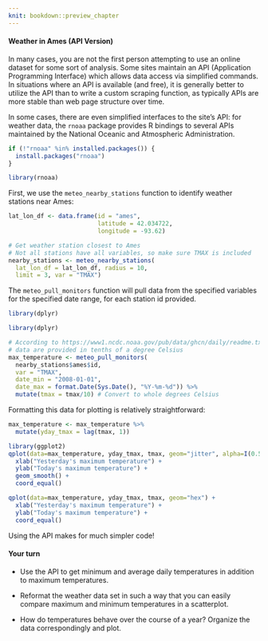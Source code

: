 ```yaml
---
knit: bookdown::preview_chapter
---
```


#### Weather in Ames (API Version)

In many cases, you are not the first person attempting to use an online dataset for some sort of analysis. Some sites maintain an API (Application Programming Interface) which allows data access via simplified commands. In situations where an API is available (and free), it is generally better to utilize the API than to write a custom scraping function, as typically APIs are more stable than web page structure over time. 

In some cases, there are even simplified interfaces to the site's API: for weather data, the `rnoaa` package provides R bindings to several APIs maintained by the National Oceanic and Atmospheric Administration. 

```r
if (!"rnoaa" %in% installed.packages()) {
  install.packages("rnoaa")
}

library(rnoaa)
```

First, we use the `meteo_nearby_stations` function to identify weather stations near Ames:

```r
lat_lon_df <- data.frame(id = "ames",
                         latitude = 42.034722,
                         longitude = -93.62)

# Get weather station closest to Ames
# Not all stations have all variables, so make sure TMAX is included
nearby_stations <- meteo_nearby_stations(
  lat_lon_df = lat_lon_df, radius = 10,
  limit = 3, var = "TMAX")
```

The `meteo_pull_monitors` function will pull data from the specified variables for the specified date range, for each station id provided. 
```r
library(dplyr)
```

```r
library(dplyr)

# According to https://www1.ncdc.noaa.gov/pub/data/ghcn/daily/readme.txt, 
# data are provided in tenths of a degree Celsius
max_temperature <- meteo_pull_monitors(
  nearby_stations$ames$id, 
  var = "TMAX", 
  date_min = "2008-01-01", 
  date_max = format.Date(Sys.Date(), "%Y-%m-%d")) %>%
  mutate(tmax = tmax/10) # Convert to whole degrees Celsius
```

Formatting this data for plotting is relatively straightforward:

```r
max_temperature <- max_temperature %>%
  mutate(yday_tmax = lag(tmax, 1))

library(ggplot2)
qplot(data=max_temperature, yday_tmax, tmax, geom="jitter", alpha=I(0.5)) + 
  xlab("Yesterday's maximum temperature") +
  ylab("Today's maximum temperature") + 
  geom_smooth() + 
  coord_equal()

qplot(data=max_temperature, yday_tmax, tmax, geom="hex") + 
  xlab("Yesterday's maximum temperature") +
  ylab("Today's maximum temperature") +
  coord_equal() 

```

Using the API makes for much simpler code!


#### Your turn

+ Use the API to get minimum and average daily temperatures in addition to maximum temperatures. 

+ Reformat the weather data set in such a way that you can easily compare maximum and minimum temperatures in a scatterplot. 

+ How do temperatures behave over the course of a year? Organize the data correspondingly and plot.
